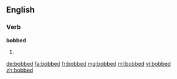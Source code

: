 ==English==

===Verb===
'''bobbed'''

# {{en-past of|bob}}

[[de:bobbed]]
[[fa:bobbed]]
[[fr:bobbed]]
[[mg:bobbed]]
[[ml:bobbed]]
[[vi:bobbed]]
[[zh:bobbed]]